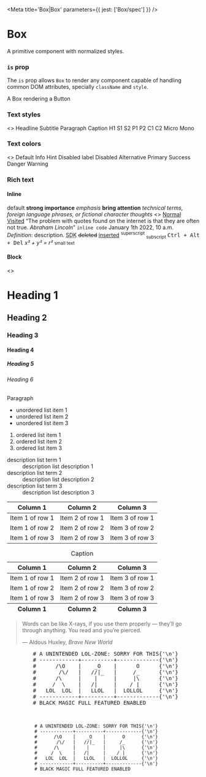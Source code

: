 
<Meta title='Box|Box' parameters={{ jest: ['Box/spec'] }} />

# Box

A primitive component with normalized styles.

<Props of={Box} />

### `is` prop

The `is` prop allows `Box` to render any component capable of handling common DOM attributes, specially `className` and
`style`.

<Preview>
  <Story name='is prop'>
    <Box is={Button}>A Box rendering a Button</Box>
  </Story>
</Preview>

### Text styles

<Preview>
  <Story name='Text styles'>
    <>
      <Box textStyle='headline'>Headline</Box>
      <Box textStyle='subtitle'>Subtitle</Box>
      <Box textStyle='paragraph'>Paragraph</Box>
      <Box textStyle='caption'>Caption</Box>
      <Box textStyle='h1'>H1</Box>
      <Box textStyle='s1'>S1</Box>
      <Box textStyle='s2'>S2</Box>
      <Box textStyle='p1'>P1</Box>
      <Box textStyle='p2'>P2</Box>
      <Box textStyle='c1'>C1</Box>
      <Box textStyle='c2'>C2</Box>
      <Box textStyle='micro'>Micro</Box>
      <Box textStyle='mono'>Mono</Box>
    </>
  </Story>
</Preview>

### Text colors

<Preview>
  <Story name='Text colors'>
    <>
      <Box textStyle='p1' textColor='default'>Default</Box>
      <Box textStyle='p1' textColor='info'>Info</Box>
      <Box textStyle='p1' textColor='hint'>Hint</Box>
      <Box textStyle='p1' textColor='disabled-label'>Disabled label</Box>
      <Box textStyle='p1' textColor='disabled'>Disabled</Box>
      <Box textStyle='p1' textColor='alternative'>Alternative</Box>
      <Box textStyle='p1' textColor='primary'>Primary</Box>
      <Box textStyle='p1' textColor='success'>Success</Box>
      <Box textStyle='p1' textColor='danger'>Danger</Box>
      <Box textStyle='p1' textColor='warning'>Warning</Box>
    </>
  </Story>
</Preview>

### Rich text

#### Inline

<Preview>
  <Story name='Rich text/inline/default'>
    <Box textStyle='p1' richText='inline'>
      default
    </Box>
  </Story>
</Preview>

<Preview>
  <Story name='Rich text/inline/strong'>
    <Box textStyle='p1' richText='inline'>
      <strong>strong importance</strong>
    </Box>
  </Story>
</Preview>

<Preview>
  <Story name='Rich text/inline/em'>
    <Box textStyle='p1' richText='inline'>
      <em>emphasis</em>
    </Box>
  </Story>
</Preview>

<Preview>
  <Story name='Rich text/inline/b'>
    <Box textStyle='p1' richText='inline'>
      <b>bring attention</b>
    </Box>
  </Story>
</Preview>

<Preview>
  <Story name='Rich text/inline/i'>
    <Box textStyle='p1' richText='inline'>
      <i>technical terms, foreign language phrases, or fictional character thoughts</i>
    </Box>
  </Story>
</Preview>

<Preview>
  <Story name='Rich text/inline/a'>
    <Box textStyle='p1' richText='inline'>
      <>
        <a href='#'>Normal</a><br />
        <a href='.'>Visited</a>
      </>
    </Box>
  </Story>
</Preview>

<Preview>
  <Story name='Rich text/inline/q and cite'>
    <Box textStyle='p1' richText='inline'>
      <q>The problem with quotes found on the internet is that they are often not true. <cite>Abraham Lincoln</cite></q>
    </Box>
  </Story>
</Preview>

<Preview>
  <Story name='Rich text/inline/code'>
    <Box textStyle='p1' richText='inline'>
      <code>inline code</code>
    </Box>
  </Story>
</Preview>

<Preview>
  <Story name='Rich text/inline/time'>
    <Box textStyle='p1' richText='inline'>
      <time dateTime='20220101 10:00'>January 1th 2022, 10 a.m.</time>
    </Box>
  </Story>
</Preview>

<Preview>
  <Story name='Rich text/inline/dfn'>
    <Box textStyle='p1' richText='inline'>
      <dfn>Definition</dfn>: description.
    </Box>
  </Story>
</Preview>

<Preview>
  <Story name='Rich text/inline/abbr'>
    <Box textStyle='p1' richText='inline'>
      <abbr title='Source Development Kit'>SDK</abbr>
    </Box>
  </Story>
</Preview>

<Preview>
  <Story name='Rich text/inline/del and ins'>
    <Box textStyle='p1' richText='inline'>
      <del>deleted</del> <ins>inserted</ins>
    </Box>
  </Story>
</Preview>

<Preview>
  <Story name='Rich text/inline/sup and sub'>
    <Box textStyle='p1' richText='inline'>
      <sup>superscript</sup> <sub>subscript</sub>
    </Box>
  </Story>
</Preview>

<Preview>
  <Story name='Rich text/inline/kbd'>
    <Box textStyle='p1' richText='inline'>
      <kbd>Ctrl + Alt + Del</kbd>
    </Box>
  </Story>
</Preview>

<Preview>
  <Story name='Rich text/inline/var'>
    <Box textStyle='p1' richText='inline'>
      <var>x² + y² = r²</var>
    </Box>
  </Story>
</Preview>

<Preview>
  <Story name='Rich text/inline/small'>
    <Box textStyle='p1' richText='inline'>
      <small>small text</small>
    </Box>
  </Story>
</Preview>

#### Block

<Preview>
  <Story name='Rich text/block/hx'>
    <Box textStyle='p1' richText='block'>
      <>
        <h1>Heading 1</h1>
        <h2>Heading 2</h2>
        <h3>Heading 3</h3>
        <h4>Heading 4</h4>
        <h5>Heading 5</h5>
        <h6>Heading 6</h6>
      </>
    </Box>
  </Story>
</Preview>

<Preview>
  <Story name='Rich text/block/p'>
    <Box textStyle='p1' richText='block'>
      <p>Paragraph</p>
    </Box>
  </Story>
</Preview>

<Preview>
  <Story name='Rich text/block/ul'>
    <Box textStyle='p1' richText='block'>
      <ul>
        <li>unordered list item 1</li>
        <li>unordered list item 2</li>
        <li>unordered list item 3</li>
      </ul>
    </Box>
  </Story>
</Preview>

<Preview>
  <Story name='Rich text/block/ol'>
    <Box textStyle='p1' richText='block'>
      <ol>
        <li>ordered list item 1</li>
        <li>ordered list item 2</li>
        <li>ordered list item 3</li>
      </ol>
    </Box>
  </Story>
</Preview>

<Preview>
  <Story name='Rich text/block/dl'>
    <Box textStyle='p1' richText='block'>
      <dl>
        <dt>description list term 1</dt>
        <dd>description list description 1</dd>
        <dt>description list term 2</dt>
        <dd>description list description 2</dd>
        <dt>description list term 3</dt>
        <dd>description list description 3</dd>
      </dl>
    </Box>
  </Story>
</Preview>

<Preview>
  <Story name='Rich text/block/table (simple)'>
    <Box textStyle='p1' richText='block'>
      <table>
        <thead>
          <tr>
            <th>Column 1</th>
            <th>Column 2</th>
            <th>Column 3</th>
          </tr>
        </thead>
        <tbody>
          <tr>
            <td>Item 1 of row 1</td>
            <td>Item 2 of row 1</td>
            <td>Item 3 of row 1</td>
          </tr>
          <tr>
            <td>Item 1 of row 2</td>
            <td>Item 2 of row 2</td>
            <td>Item 3 of row 2</td>
          </tr>
          <tr>
            <td>Item 1 of row 3</td>
            <td>Item 2 of row 3</td>
            <td>Item 3 of row 3</td>
          </tr>
        </tbody>
      </table>
    </Box>
  </Story>
</Preview>

<Preview>
  <Story name='Rich text/block/table (complex)'>
    <Box textStyle='p1' richText='block'>
      <table>
        <caption>Caption</caption>
        <thead>
          <tr>
            <th>Column 1</th>
            <th>Column 2</th>
            <th>Column 3</th>
          </tr>
        </thead>
        <tfoot>
          <tr>
            <th>Column 1</th>
            <th>Column 2</th>
            <th>Column 3</th>
          </tr>
        </tfoot>
        <tbody>
          <tr>
            <td>Item 1 of row 1</td>
            <td>Item 2 of row 1</td>
            <td>Item 3 of row 1</td>
          </tr>
          <tr>
            <td>Item 1 of row 2</td>
            <td>Item 2 of row 2</td>
            <td>Item 3 of row 2</td>
          </tr>
          <tr>
            <td>Item 1 of row 3</td>
            <td>Item 2 of row 3</td>
            <td>Item 3 of row 3</td>
          </tr>
        </tbody>
      </table>
    </Box>
  </Story>
</Preview>

<Preview>
  <Story name='Rich text/block/blockquote and cite'>
    <Box textStyle='p1' richText='block'>
      <blockquote>
        <p>
          Words can be like X-rays, if you use them properly — they’ll go through anything.
          You read and you’re pierced.
        </p>
        <footer>— Aldous Huxley, <cite>Brave New World</cite></footer>
      </blockquote>
    </Box>
  </Story>
</Preview>

<Preview>
  <Story name='Rich text/block/pre'>
    <Box textStyle='p1' richText='block'>
      <pre>
        # A UNINTENDED LOL-ZONE: SORRY FOR THIS{'\n'}
        # ------------+----------+-------------{'\n'}
        #      /\O    |    _O    |      O      {'\n'}
        #       /\/   |   //|_   |     /_      {'\n'}
        #      /\     |    |     |     |\      {'\n'}
        #     /  \    |   /|     |    / |      {'\n'}
        #   LOL  LOL  |   LLOL   |  LOLLOL     {'\n'}
        # ------------+----------+-------------{'\n'}
        # BLACK MAGIC FULL FEATURED ENABLED
      </pre>
    </Box>
  </Story>
</Preview>

<Preview>
  <Story name='Rich text/block/pre with code'>
    <Box textStyle='p1' richText='block'>
      <pre>
        <code>
          # A UNINTENDED LOL-ZONE: SORRY FOR THIS{'\n'}
          # ------------+----------+-------------{'\n'}
          #      /\O    |    _O    |      O      {'\n'}
          #       /\/   |   //|_   |     /_      {'\n'}
          #      /\     |    |     |     |\      {'\n'}
          #     /  \    |   /|     |    / |      {'\n'}
          #   LOL  LOL  |   LLOL   |  LOLLOL     {'\n'}
          # ------------+----------+-------------{'\n'}
          # BLACK MAGIC FULL FEATURED ENABLED
        </code>
      </pre>
    </Box>
  </Story>
</Preview>
